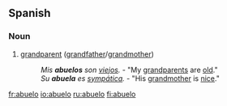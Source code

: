 ==Spanish==
===Noun===
{{es-noun-mf|feminine=abuela}}
# [[grandparent]] ([[grandfather]]/[[grandmother]])
#: ''Mis '''abuelos''' son [[viejo]]s.'' - "My [[grandparents]] are [[old]]."
#: ''Su '''abuela''' es [[sympática]].'' - "His [[grandmother]] is [[nice]]."

[[fr:abuelo]]
[[io:abuelo]]
[[ru:abuelo]]
[[fi:abuelo]]